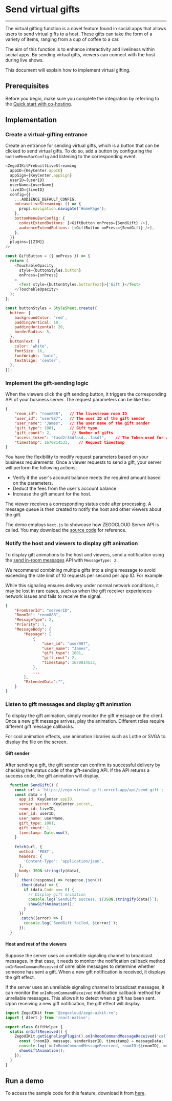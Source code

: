 # Send virtual gifts

- - -

The virtual gifting function is a novel feature found in social apps that allows users to send virtual gifts to a host. These gifts can take the form of a variety of items, ranging from a cup of coffee to a car.

The aim of this function is to enhance interactivity and liveliness within social apps. By sending virtual gifts, viewers can connect with the host during live shows.

This document will explain how to implement virtual gifting.

## Prerequisites

Before you begin, make sure you complete the integration by referring to the [Quick start with co-hosting](../02-Quick%20start/02-Quick%20start%20(with%20cohosting).mdx).

## Implementation

### Create a virtual-gifting entrance

Create an entrance for sending virtual gifts, which is a button that can be clicked to send virtual gifts. To do so, add a button by configuring the `bottomMenuBarConfig` and listening to the corresponding event.


```javascript
<ZegoUIKitPrebuiltLiveStreaming
  appID={KeyCenter.appID}
  appSign={KeyCenter.appSign}
  userID={userID}
  userName={userName}
  liveID={liveID}
  config={{
    ...AUDIENCE_DEFAULT_CONFIG,
    onLeaveLiveStreaming: () => {
      props.navigation.navigate('HomePage');
    },
    bottomMenuBarConfig: {
      coHostExtendButtons: [<GiftButton onPress={SendGift} />],
      audienceExtendButtons: [<GiftButton onPress={SendGift} />],
    },
  }}
  plugins={[ZIM]}
/>

const GiftButton = ({ onPress }) => {
  return (
    <TouchableOpacity
      style={buttonStyles.button}
      onPress={onPress}
    >
      <Text style={buttonStyles.buttonText}>{'Gift'}</Text>
    </TouchableOpacity>
  );
};

const buttonStyles = StyleSheet.create({
  button: {
    backgroundColor: 'red',
    paddingVertical: 10,
    paddingHorizontal: 20,
    borderRadius: 5,
  },
  buttonText: {
    color: 'white',
    fontSize: 16,
    fontWeight: 'bold',
    textAlign: 'center',
  },
});
```

### Implement the gift-sending logic

When the viewers click the gift sending button, it triggers the corresponding API of your business server. The request parameters can be like this:

```json
{
    "room_id": "room888",   // The livestream room ID
    "user_id": "user987",   // The user ID of the gift sender
    "user_name": "James",   // The user name of the gift sender
    "gift_type": 1001,      // Gift type
    "gift_count": 2,         // Number of gifts
    "access_token": "fasd2r34dfasd...fasdf",    // The Token used for authentication
    "timestamp": 1670814533,    // Request timestamp
}
```

You have the flexibility to modify request parameters based on your business requirements. Once a viewer requests to send a gift, your server will perform the following actions:

- Verify if the user's account balance meets the required amount based on the parameters.
- Deduct the fees from the user's account balance.
- Increase the gift amount for the host.

The viewer receives a corresponding status code after processing. A message queue is then created to notify the host and other viewers about the gift.


The demo employs `Next.js` to showcase how ZEGOCLOUD Server API is called. You may download the [source code](https://github.com/ZEGOCLOUD/zego_virtual_gift/blob/main/server_nextjs/pages/api/send_gift.js) for reference.


### Notify the host and viewers to display gift animation


To display gift animations to the host and viewers, send a notification using the [send in-room messages](https://docs.zegocloud.com/article/14716) API with `MessageType: 2`. 

We recommend combining multiple gifts into a single message to avoid exceeding the rate limit of 10 requests per second per app ID. For example:

<Note title="Note">

While this signaling ensures delivery under normal network conditions, it may be lost in rare cases, such as when the gift receiver experiences network issues and fails to receive the signal.
</Note>


```json
{
    "FromUserId": "serverID",
    "RoomId": "room888",
    "MessageType": 2,
    "Priority": 1,
    "MessageBody": {
        "Message": [
            {
                "user_id": "user987",
                "user_name": "James",
                "gift_type": 1001, 
                "gift_cout": 2,
                "timestamp": 1670814533,
            },
            ...
        ],
        "ExtendedData":"",
    }
}
```


### Listen to gift messages and display gift animation

To display the gift animation, simply monitor the gift message on the client. Once a new gift message arrives, play the animation. Different roles require different gift message callbacks.

For cool animation effects, use animation libraries such as Lottie or SVGA to display the file on the screen.


#### Gift sender

After sending a gift, the gift sender can confirm its successful delivery by checking the status code of the gift-sending API. If the API returns a success code, the gift animation will display.

```javascript
  function SendGift() {
    const url = 'https://zego-virtual-gift.vercel.app/api/send_gift';
    const data = {
      app_id: KeyCenter.appID,
      server_secret: KeyCenter.secret,
      room_id: liveID,
      user_id: userID,
      user_name: userName,
      gift_type: 1001,
      gift_count: 1,
      timestamp: Date.now(),
    }
    
    fetch(url, {
      method: 'POST',
      headers: {
        'Content-Type': 'application/json',
      },
      body: JSON.stringify(data),
    })
      .then((response) => response.json())
      .then((data) => {
        if (data.Code === 0) {
          // Display gift animation
          console.log(`SendGift success, ${JSON.stringify(data)}`);
          showGiftAnimation();
        }
      })
      .catch((error) => {
        console.log(`SendGift failed, ${error}`);
      });
  }
```

#### Host and rest of the viewers

Suppose the server uses an unreliable signaling channel to broadcast messages. In that case, it needs to monitor the notification callback method `onInRoomCommandReceived` of unreliable messages to determine whether someone has sent a gift. When a new gift notification is received, it displays the gift effect.

If the server uses an unreliable signaling channel to broadcast messages, it can monitor the `onInRoomCommandReceived` notification callback method for unreliable messages. This allows it to detect when a gift has been sent. Upon receiving a new gift notification, the gift effect will display.


```javascript
import ZegoUIKit from '@zegocloud/zego-uikit-rn';
import { Alert } from 'react-native';

export class GiftHelper {  
  static onGiftReceived() {
    ZegoUIKit.getSignalingPlugin().onInRoomCommandMessageReceived('callbackID', (messageData) => {
      const {roomID, message, senderUserID, timestamp} = messageData;
      console.log(`onInRoomCommandMessageReceived, roomID:${roomID}, message:${message}, senderUserID:${senderUserID}, timestamp:${timestamp}`);
      showGiftAnimation();
    });
  }
}
```

## Run a demo

To access the sample code for this feature, download it from [here](https://github.com/ZEGOCLOUD/zego_virtual_gift/tree/main/samples/rn/live_streaming).
